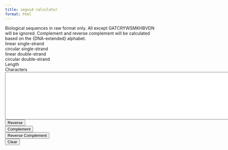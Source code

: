 ```yaml
---
title: seguid calculator
format: html
---
```

```{=html}
<!doctype html>
<html lang="en">

<head>
    <meta charset="utf-8">
    <meta http-equiv="X-UA-Compatible" content="IE=edge">
    <meta name="viewport" content="width=device-width, initial-scale=1">
    <link href="https://cdn.jsdelivr.net/npm/bootstrap@5.1.3/dist/css/bootstrap.min.css" rel="stylesheet"
        integrity="sha384-1BmE4kWBq78iYhFldvKuhfTAU6auU8tT94WrHftjDbrCEXSU1oBoqyl2QvZ6jIW3" crossorigin="anonymous">
    <link rel="stylesheet" href="/static/stylesheet.css">
    <link rel="shortcut icon" href="/static/favicon.ico">
    <!-- <script src="/js/seguid.js"></script> -->
    <script
        src="https://rawcdn.githack.com/seguid/seguid-javascript/0.2.0/seguid.js"></script>
    <title>SEGUID CALCULATOR</title>
</head>

<body>

    <div>
        <div class="row">
            <div class="col">
                Biological sequences in raw format only. All except GATCRYWSMKHBVDN will be
                ignored. Complement and reverse complement will be calculated based on the {DNA-extended} alphabet.
            </div>
        </div>

        <div class="row fs-6 font-monospace">
            <div class="col-md-5">
                linear single-strand
            </div>
            <div class="col-md-6" id="lsseguid" style="white-space: nowrap">

            </div>
        </div>
        <div class="row fs-6 font-monospace">
            <div class="col-md-5">
                circular single-strand
            </div>
            <div class="col-md-6" id="csseguid" style="white-space: nowrap">
            </div>
        </div>
        <div class="row fs-6 font-monospace">
            <div class="col-md-5">
                linear double-strand
            </div>
            <div class="col-md-6" id="ldseguid" style="white-space: nowrap">
            </div>
        </div>
        <div class="row fs-6 font-monospace">
            <div class="col-md-5">
                circular double-strand
            </div>
            <div class="col-md-6" id="cdseguid" style="white-space: nowrap">
            </div>
        </div>
        <div class="row fs-6 font-monospace">
            <div class="col-md-5">
                Length
            </div>
            <div class="col-md-6" id="length">
            </div>
        </div>
        <div class="row fs-6 font-monospace">
            <div class="col-md-5">
                Characters
            </div>
            <div class="col-md-6" id="chars">
            </div>
        </div>
        <div class="row">
            <textarea class="form-control mb-3" id="sequence" rows="10" cols="120"></textarea>
            <div class="d-flex justify-content-start">
                <div class="col-auto">
                    <button class="btn btn-success me-2" id="reverse">Reverse</button>
                </div>
                <div class="col-auto">
                    <button class="btn btn-success me-2" id="complement">Complement</button>
                </div>
                <div class="col-auto">
                    <button class="btn btn-success me-2" id="reverse_complement">Reverse Complement</button>
                </div>
                <div class="col-auto">
                    <button class="btn btn-danger" id="clear">Clear</button>
                </div>
            </div>
        </div>
    </div>
</body>

<script>
    function makeComplementTable(alphabet = "{DNA-extended}") {
        pairs = ALPHABETS[alphabet];
        const table = {};
        for (p of pairs.split(",")) {
            table[p[0]] = p[1];
            table[p[1]] = p[0];
        }
        return table;
    }

    const complement_table = makeComplementTable();
    const purify = (s) => {
        return s.toUpperCase().replace(/[^GATCRYWSMKHBVDN]/g, '');
    }
    const complement = (s) => {
        const chars = s.split('');
        for (let i = 0; i < chars.length; i++) {
            const char = chars[i];
            if (complement_table[char]) {
                chars[i] = complement_table[char];
            }
        }
        return chars.join('');
    }

    const reverse = (s) => {
        return s.split('').reverse().join('');
    }

    const reverse_complement = (s) => {
        return complement(reverse(s));
    }

    const sequence = document.getElementById("sequence");
    const update = async () => {
        sequence.value = purify(sequence.value);
        if (sequence.value.length === 0) {
            let el = document.getElementById("lsseguid");
            el.innerHTML = "";
            el = document.getElementById("csseguid");
            el.innerHTML = "";
            el = document.getElementById("ldseguid");
            el.innerHTML = "";
            el = document.getElementById("cdseguid");
            el.innerHTML = "";
        } else {
            let el = document.getElementById("lsseguid");
            el.innerHTML = await lsseguid(sequence.value, alphabet = "{DNA-extended}");
            el = document.getElementById("csseguid");
            el.innerHTML = await csseguid(sequence.value, alphabet = "{DNA-extended}");
            el = document.getElementById("ldseguid");
            el.innerHTML = await ldseguid(sequence.value, reverse_complement(sequence.value), alphabet = "{DNA-extended}");
            el = document.getElementById("cdseguid");
            el.innerHTML = await cdseguid(sequence.value, reverse_complement(sequence.value), alphabet = "{DNA-extended}");
        }
        el = document.getElementById("length");
        el.innerHTML = sequence.value.length;
        el = document.getElementById("chars");
        el.innerHTML = [...new Set(sequence.value.toUpperCase().split("").sort())].join(" ");

    }
    sequence.addEventListener("input", update);

    let button = document.getElementById("reverse");
    button.addEventListener("click", function () {
        sequence.value = reverse(sequence.value);
        update();
    });
    button = document.getElementById("complement");
    button.addEventListener("click", function () {
        sequence.value = complement(sequence.value);
        update();
    });
    button = document.getElementById("reverse_complement");
    button.addEventListener("click", function () {
        sequence.value = reverse_complement(sequence.value);
        update();
    });
    button = document.getElementById("clear");
    button.addEventListener("click", function () {
        sequence.value = "";
        update();
    });

    update();
</script>

</html>
```